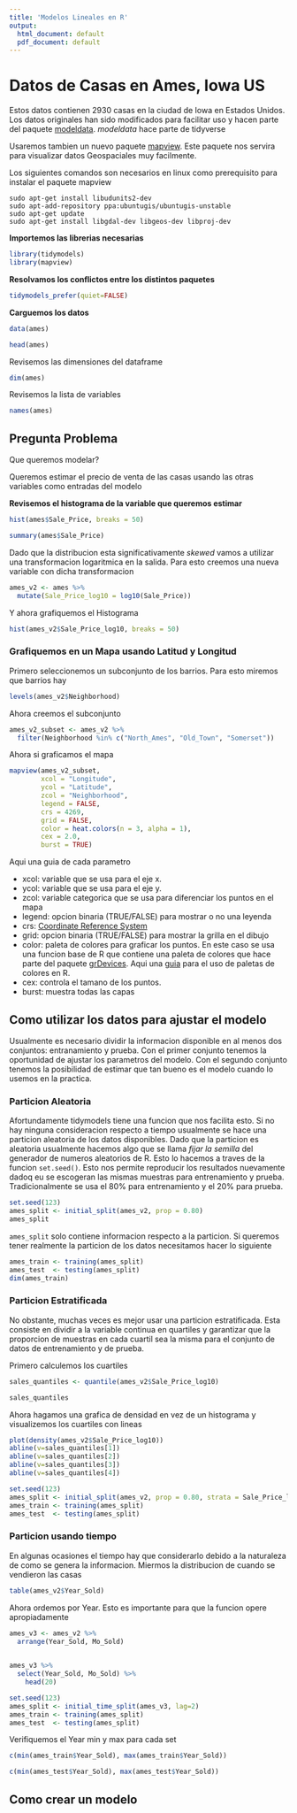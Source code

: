 ```yaml
---
title: 'Modelos Lineales en R'
output:
  html_document: default
  pdf_document: default
---
```


# Datos de Casas en Ames, Iowa US

Estos datos contienen 2930 casas en la ciudad de Iowa en Estados Unidos. Los datos originales han sido modificados para facilitar uso y hacen parte del paquete [modeldata](https://modeldata.tidymodels.org/). *modeldata* hace parte de tidyverse

Usaremos tambien un nuevo paquete [mapview](https://r-spatial.github.io/mapview/index.html). Este paquete nos servira para visualizar datos Geospaciales muy facilmente.

Los siguientes comandos son necesarios en linux como prerequisito para instalar el paquete mapview

```
sudo apt-get install libudunits2-dev
sudo apt-add-repository ppa:ubuntugis/ubuntugis-unstable
sudo apt-get update
sudo apt-get install libgdal-dev libgeos-dev libproj-dev
```


**Importemos las librerias necesarias**

```r
library(tidymodels)
library(mapview)
```

**Resolvamos los conflictos entre los distintos paquetes**

```r
tidymodels_prefer(quiet=FALSE)
```


**Carguemos los datos**

```r
data(ames)

head(ames)
```
Revisemos las dimensiones del dataframe

```r
dim(ames)
```

Revisemos la lista de variables

```r
names(ames)
```


## Pregunta Problema

Que queremos modelar? 

Queremos estimar el precio de venta de las casas usando las otras variables como entradas del modelo


**Revisemos el histograma de la variable que queremos estimar**

```r
hist(ames$Sale_Price, breaks = 50)
```

```r
summary(ames$Sale_Price)
```

Dado que la distribucion esta significativamente *skewed* vamos a utilizar una transformacion logaritmica en la salida. Para esto creemos una nueva variable con dicha transformacion

```r
ames_v2 <- ames %>% 
  mutate(Sale_Price_log10 = log10(Sale_Price))
```

Y ahora grafiquemos el Histograma

```r
hist(ames_v2$Sale_Price_log10, breaks = 50)
```

### Grafiquemos en un Mapa usando Latitud y Longitud

Primero seleccionemos un subconjunto de los barrios. Para esto miremos que barrios hay
```r
levels(ames_v2$Neighborhood)
```
Ahora creemos el subconjunto

```r
ames_v2_subset <- ames_v2 %>%
  filter(Neighborhood %in% c("North_Ames", "Old_Town", "Somerset"))

```

Ahora si graficamos el mapa
```r
mapview(ames_v2_subset, 
        xcol = "Longitude", 
        ycol = "Latitude", 
        zcol = "Neighborhood",
        legend = FALSE,
        crs = 4269, 
        grid = FALSE,
        color = heat.colors(n = 3, alpha = 1),
        cex = 2.0,
        burst = TRUE)
```

Aqui una guia de cada parametro

- xcol: variable que se usa para el eje x.
- ycol: variable que se usa para el eje y.
- zcol: variable categorica que se usa para diferenciar los puntos en el mapa
- legend: opcion binaria (TRUE/FALSE) para mostrar o no una leyenda
- crs: [Coordinate Reference System](https://www.nceas.ucsb.edu/sites/default/files/2020-04/OverviewCoordinateReferenceSystems.pdf)
- grid: opcion binaria (TRUE/FALSE) para mostrar la grilla en el dibujo
- color: paleta de colores para graficar los puntos. En este caso se usa una funcion base de R que contiene una paleta de colores que hace parte del paquete [grDevices](http://uribo.github.io/rpkg_showcase/graphics/grDevices.html). Aqui una [guia](https://www.nceas.ucsb.edu/sites/default/files/2020-04/colorPaletteCheatsheet.pdf) para el uso de paletas de colores en R.
- cex: controla el tamano de los puntos.
- burst: muestra todas las capas

## Como utilizar los datos para ajustar el modelo

Usualmente es necesario dividir la informacion disponible en al menos dos conjuntos: entranamiento y prueba. Con el primer conjunto tenemos la oportunidad de ajustar los parametros del modelo. Con el segundo conjunto tenemos la posibilidad de estimar que tan bueno es el modelo cuando lo usemos en la practica.

### Particion Aleatoria

Afortundamente tidymodels tiene una funcion que nos facilita esto. Si no hay ninguna consideracion respecto a tiempo usualmente se hace una particion aleatoria de los datos disponibles. Dado que la particion es aleatoria usualmente hacemos algo que se llama *fijar la semilla* del generador de numeros aleatorios de R. Esto lo hacemos a traves de la funcion `set.seed()`. Esto nos permite reproducir los resultados nuevamente dadoq eu se escogeran las mismas muestras para entrenamiento y prueba. Tradicionalmente se usa el 80% para entrenamiento y el 20% para prueba. 

```r
set.seed(123)
ames_split <- initial_split(ames_v2, prop = 0.80)
ames_split
```
`ames_split` solo contiene informacion respecto a la particion. Si queremos tener realmente la particion de los datos necesitamos hacer lo siguiente


```r
ames_train <- training(ames_split)
ames_test  <- testing(ames_split)
dim(ames_train)
```
### Particion Estratificada

No obstante, muchas veces es mejor usar una particion estratificada. Esta consiste en dividir a la variable continua en quartiles y garantizar que la proporcion de muestras en cada cuartil sea la misma para el conjunto de datos de entrenamiento y de prueba.

Primero calculemos los cuartiles 

```r
sales_quantiles <- quantile(ames_v2$Sale_Price_log10)

sales_quantiles
```
Ahora hagamos una grafica de densidad en vez de un histograma y visualizemos los cuartiles con lineas

```r
plot(density(ames_v2$Sale_Price_log10))
abline(v=sales_quantiles[1])
abline(v=sales_quantiles[2])
abline(v=sales_quantiles[3])
abline(v=sales_quantiles[4])
```

```r
set.seed(123)
ames_split <- initial_split(ames_v2, prop = 0.80, strata = Sale_Price_log10)
ames_train <- training(ames_split)
ames_test  <- testing(ames_split)
```

### Particion usando tiempo

En algunas ocasiones el tiempo hay que considerarlo debido a la naturaleza de como se genera la informacion. Miermos la distribucion de cuando se vendieron las casas

```r
table(ames_v2$Year_Sold)
```
Ahora ordemos por Year. Esto es importante para que la funcion opere apropiadamente

```r
ames_v3 <- ames_v2 %>%
  arrange(Year_Sold, Mo_Sold)
  
```
```r
ames_v3 %>% 
  select(Year_Sold, Mo_Sold) %>%
    head(20)
```


```r
set.seed(123)
ames_split <- initial_time_split(ames_v3, lag=2)
ames_train <- training(ames_split)
ames_test  <- testing(ames_split)
```

Verifiquemos el Year min y max para cada set


```r
c(min(ames_train$Year_Sold), max(ames_train$Year_Sold))
```
```r
c(min(ames_test$Year_Sold), max(ames_test$Year_Sold))
```

## Como crear un modelo


